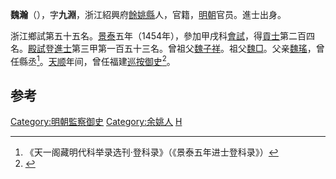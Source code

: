 '''魏瀚'''（{{bd|1426年||？|}}），字'''九淵'''，浙江紹興府[[餘姚縣|餘姚縣]]人，官籍，[[明朝|明朝]]官员。進士出身。

浙江鄉試第五十五名。[[景泰|景泰]]五年（1454年），參加甲戌科[[會試|會試]]，得[[貢士|貢士]]第二百四名。[[殿試|殿試]]登[[進士|進士]]第三甲第一百五十三名。曾祖父[[魏子祥|魏子祥]]。祖父[[魏□|魏□]]。父亲[[魏瑤|魏瑤]]，曾任縣丞<ref>《天一阁藏明代科举录选刊·登科录》（《景泰五年进士登科录》）</ref>。[[天顺_(明朝)|天顺]]年间，曾任福建[[巡按御史|巡按御史]]<ref>{{cite book |author=徐景熹 |date=大清乾隆 |title=《福州府志》 |url=http://wenxian.fanren8.com/06/05/225/32.htm |volume=32-卷之二十九}}</ref>。

==参考==
{{reflist}}

{{景泰五年甲戌科殿試金榜}}
{{明朝官员小作品}}

{{DEFAULTSORT:W}}
[[Category:明朝監察御史|Category:明朝監察御史]]
[[Category:余姚人|Category:余姚人]]
[[Category:魏姓|H]]